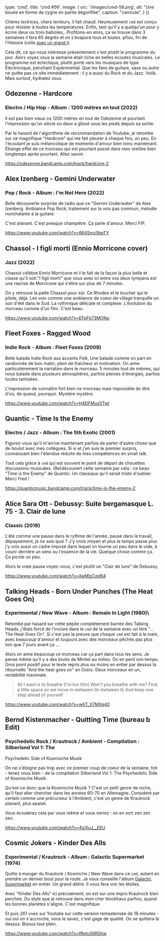 

  type: 'cmd',
  title: 'cmd #56',
  image: {
    src: '/images/cmd-56.png',
    alt: "Une bouée en forme de cygne en partie dégonflée",
    caption: "canicule",
  }
})


Chères lectrices, chers lecteurs, il fait chaud. Heureusement `cmd` est conçu
pour résister à toutes les températures. Enfin, tant qu'il y a quelqu'un pour y
écrire deux ou trois babioles,. Profitons-en alors, ça se trouve dans 3 semaines
il fera 65 degrés et on s'évapora tous et toutes. pfiou, fin de l'Histoire
(celle [avec un grand
i](https://www.instagram.com/l_histoire_avec_un_grand_i/)).

Cela dit, ce qui nous intéresse présentement c'est plutôt le programme du jour.
Alors voyez vous la semaine était riche en belles écoutes musicales. Le
programme est éclectique, plutôt porté vers les musiques de type Électronique,
penchant Expérimental. Que les fans de guitare, saxo ou autre ne quitte pas ce
site immédiatement : il y a aussi du Rock et du Jazz. Voilà. Mais surtout,
hydratez vous



## Odezenne - Hardcore

### Electro / Hip Hop - Album : 1200 mètres en tout (2022)

Il est pas bien vieux ce 1200 mètres en tout de Odezenne et pourtant
l'impression qu'un siècle ou deux a glissé sous les pieds depuis sa sortie.

Par le hasard de l'algorithme de recommandation de Youtube, je retombe sur ce
magnifique "Hardcore" qui me fait pleurer à chaque fois, un peu. En l'écoutant
je suis mélancolique de moments d'amour bien loins maintenant. Étrange effet de
ce morceau qui est pourtant passé dans mes oreilles bien longtemps après
pourtant. Allez savoir.

https://odezenne.bandcamp.com/track/hardcore-2



## Alex Izenberg - Gemini Underwater

### Pop / Rock - Album : I'm Not Here (2022)

Belle découverte surprise de radio que ce "Gemini Underwater" de Alex Izenberg.
Ambiance Pop Rock, traitement sur la voix pas commun, mélodie nonchalante à la
guitare.

C'est planant. C'est presque champêtre. Ça parle d'amour. Merci FIP.

https://www.youtube.com/watch?v=664Smz5beTY



## Chassol - I figli morti (Ennio Morricone cover)

### Jazz (2022)

Chassol célèbre Ennio Morricone et il le fait de la façon la plus belle et
classe qu'il soit."I figli morti" que vous avez ici entre vos deux tympans est
une reprise de Morricone qui s'étire sur plus de 7 minutes.

On y retrouve la patte Chassol pour sûr. Ce Rhodes et le toucher qui le pilote,
déjà. Les voix comme une ambiance de coeur de village tranquille un soir d'été
dans le Sud. La rythmique délicate et complexe. L'évolution du morceau comme
d'un film. C'est beau.

https://www.youtube.com/watch?v=EFpFk73MONo



## Fleet Foxes - Ragged Wood

### Indie Rock - Album : Fleet Foxes (2008)

Belle balade Indie Rock aux accents Folk. Une balade comme on part en randonnée
de bon matin, plein de fraicheur et motivation. On aime particulièrement la
narration dans le morceau. 5 minutes tout de mêmes, qui nous balade dans
plusieurs atmosphères, parfois pleines d'énergies, parfois toutes tamisées.

L'impression de connaître fort bien ce morceau mais impossible de dire d'où, de
quand, pourquoi. Mystère mystère.

https://www.youtube.com/watch?v=H4DFMuzXTwI



## Quantic - Time Is the Enemy

### Electro / Jazz - Album : The 5th Exotic (2001)

Figurez-vous qu'il m'arrive maintenant parfois de parler d'autre chose que de
boulot avec mes collègues. Si si et j'en suis le premier surpris, connaissant
bien l'étendue réduite de mes compétences en small talk.

Tout cela grâce à `cmd` qui est souvent le point de départ de chouettes
discussions musicales. (Re)découvert cette semaine par cela : ce beau "Time is
the Enemy" de Quantic. Un classique qu'il serait triste d'oublier. Merci Fred !

https://quanticmusic.bandcamp.com/track/time-is-the-enemy-2



## Alice Sara Ott - Debussy: Suite bergamasque L. 75 - 3. Clair de lune

### Classic (2018)

L'été comme une pause dans le rythme de l'année, pause dans le travail,
dépaysement, je ne sais quoi ? J'y crois moyen et plus le temps passe plus j'y
vois aussi un cadre imposé dans lequel on tourne un peu dans le vide, à courir
derrière un sens ou l'essence de la vie. Quelque chose comme ça. Ça picote un
peu.

Alors la vraie pause voyez-vous, c'est plutôt un "Clair de lune" de Debussy.

https://www.youtube.com/watch?v=iIwMIzCqd84



## Talking Heads - Born Under Punches (The Heat Goes On)

### Experimental / New Wave - Album : Remain In Light (1980)\

Retombé par hasard sur cette pépite complètement barrée des Talking Heads,
j'étais forcé de l'inclure dans le `cmd` de la semaine avec un titre "... The
Heat Goes On". Si c'est pas la preuve que chaque `cmd` est fait à la main, avec
beaucoup d'amour et toujours avec des morceaux pêchés pas plus loin que 7 jours
avant ça ...

Alors on aime beaucoup ce morceau car ça part dans tous les sens. Je pense même
qu'il y a des bruits de Minitel au milieu. On en perd son tempo. Gros point
positif pour le texte repris plus ou moins en entier par dessus la ritournelle
"And the heat goes on" en Outro. Deux morceaux en un, rentabilité maximale.

> All I want is to breathe (I'm too thin)
Won't you breathe with me? Find a little space so we move in-between (In-between
it) And keep one step ahead of yourself

https://www.youtube.com/watch?v=w6T_X7MXg40



## Bernd Kistenmacher - Quitting Time (bureau b Edit)

### Psychedelic Rock / Krautrock / Ambient - Compilation : Silberland Vol 1: The
Psychedelic Side of Kosmische Musik

On ne s'éloigne pas trop avec ce premier coup de coeur de la semaine, tiré -
tenez vous bien - de la compilation Silberland Vol 1: The Psychedelic Side of
Kosmische Musik.

Qu'est-ce donc que la Kosmische Muzik ? C'est un petit genre de niche, qu'il
faut aller chercher dans les années 60-70 en Allemagne. Considéré par certain
comme une précurseur à l'Ambient, c'est un genre de Krautrock planant, plus
apaisé.

Vous écouterez cela par vous même et vous verrez : on en sort zen zen zen.

https://www.youtube.com/watch?v=4lzXuJ__EEU



## Cosmic Jokers - Kinder Des Alls

### Experimental / Krautrock - Album : Galactic Supermarket (1974)

Quitte à manger du Krautock / Kosmiche / New Wave dans ce `cmd`, autant en
prendre un dernier bout pour la route. Je vous conseille l'album [Galactic
Supermarket](https://open.spotify.com/album/3TtDaRVklyNnAQbSCkhG1p) en entier.
Un grand délire. Il vous fera voir les étoiles.

Avec "Kinder Des Alls" ici précisément, on est sur une impro Krautrock bien
perchée. Du style que je retrouve dans mon cher blockhaus parfois, quand les
bonnes planètes s'aligne. C'est magnifique.

Et puis 261 vues sur Youtube sur cette version remasterisée de 18 minutes - oui
oui on s'accroche, vous le savez, c'est gage de qualité. On se quittera là
dessus. Bisous tout plein.

https://www.youtube.com/watch?v=fRptu58RShw



